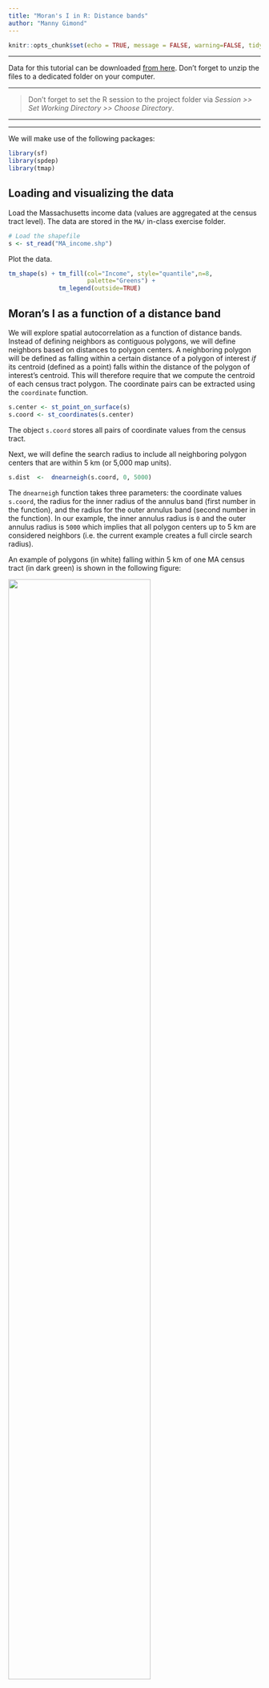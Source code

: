 ```yaml
---
title: "Moran's I in R: Distance bands"
author: "Manny Gimond"
---
```


```r
knitr::opts_chunk$set(echo = TRUE, message = FALSE, warning=FALSE, tidy=FALSE )
```

------------------------------------------------------------------------

[Data for this tutorial can be downloaded [from here](./data.zip). Don't forget to unzip the files to a dedicated folder on your computer.]{.block1}

-----

> Don't forget to set the R session to the project folder via *Session >> Set Working Directory >> Choose Directory*.

-----

-----------------

We will make use of the following packages:

```r
library(sf)
library(spdep)
library(tmap)
```

## Loading and visualizing the data

Load the Massachusetts income data (values are aggregated at the census tract level). The data are stored in the `MA/` in-class exercise folder.

```r
# Load the shapefile
s <- st_read("MA_income.shp")
```

Plot the data.

```r
tm_shape(s) + tm_fill(col="Income", style="quantile",n=8,
                      palette="Greens") +
              tm_legend(outside=TRUE)
```

## Moran's I as a function of a distance band

We will explore spatial autocorrelation as a function of distance bands. Instead of defining neighbors as contiguous polygons, we will define neighbors based on distances to polygon centers. A neighboring polygon will be defined as falling within a certain distance of a polygon of interest *if* its centroid (defined as a point) falls within the distance of the polygon of interest's centroid. This will therefore require that we compute the centroid of each census tract polygon. The coordinate pairs can be extracted using the `coordinate` function.

```r
s.center <- st_point_on_surface(s)
s.coord <- st_coordinates(s.center)
```

The object `s.coord` stores all pairs of coordinate values from the census tract.

Next, we will define the search radius to include all neighboring polygon centers that are within 5 km (or 5,000 map units).

```r
s.dist  <-  dnearneigh(s.coord, 0, 5000)  
```

The `dnearneigh` function takes three parameters: the coordinate values `s.coord`, the radius for the inner radius of the annulus band (first number in the function), and the radius for the outer annulus band (second number in the function). In our example, the inner annulus radius is `0` and the outer annulus radius is `5000` which implies that all polygon centers up to 5 km are considered neighbors (i.e. the current example creates a full circle search radius).

An example of polygons (in white) falling within 5 km of one MA census tract (in dark green) is shown in the following figure:

![](img/an_0_5km.jpg){width="75%"}

Note that large polygons will have fewer neighbors given the increased distance between their centroids and their boundaries as seen in the following example:

![](img/an_0_5km_b.jpg){width="75%"}

As another example, if we chose to restrict the neighbors to all polygon centers between 40 km and 45 km, then we would define a search annulus (instead of a circle) as:

```r
s.dist  <-  dnearneigh(s.coord, 40000, 45000) 
```

Examples of neighbors using this definition are shown next:

![](img/an_40_45km_a.jpg){width="50%"}

![](img/an_40_45km_b.jpg){width="50%"}

Continuing with our 0 to 5 km distance band neighbor definiton, we will create the list of neighboring polygons for each polygon in the dataset.

```r
lw <- nb2listw(s.dist, style="W", zero.policy = TRUE) 
```

Next, we'll run the MC simulation.

```r
MI  <-  moran.mc(s$Income, lw, nsim=599, zero.policy = TRUE) 
```

Plot the results.

```r
OP <- par(mar = c(3,3,1,0))
plot(MI, main = NULL) 
par(OP)
```

Display p-value and other summary statistics.

```r
MI
```

In this example, it's clear that there is a strong spatial autocorrelation when defining neighbors as all census tracts within 5 km from the census tract of interest. None of the simulated Moran's I values under the null hypothesis were more extreme than our observed Moran I value.

Now, let's run a Moran's I analysis using 40 to 45 km distance band:

```r
OP <- par(mar = c(3,3,1,0))
s.dist  <-  dnearneigh(s.coord, 40000, 45000)
lw <- nb2listw(s.dist, style="W", zero.policy = TRUE) 
MI  <-  moran.mc(s$Income, lw, nsim=599, zero.policy = TRUE) 
plot(MI, main = NULL) 
MI       
par(OP)
```

The output differs from that shown earlier. Here, the Moran's I analysis suggests a slightly more dispersed pattern than expected when comparing income values 40 to 45 km apart from one another.

## Moran's I as a function of multiple distance bands

> Note that you will not be expected to run this script in your final exam. But you should be able to interpret the output if asked.

We can extend this analysis by calculating a Moran's I index (and p.value) at different distance bands. This gives us the change in spatial autocorrelation as a function of distance.

We first create a "for" loop that iterates across range of distance band values.

```r
# Define the distance bands (note that each band is defined
# by an annulus)
start <- 0 # Starting distance in meters (the From)
end <- 125000 # Ending distance in meters (the To)
incr <- 5000 # Distance increment (which also defines the annulus width)
incr.v <- seq(start, end, incr)


# Define empty vector elements to store the I and p-values
morI.mc <- vector()
sign.mc <- vector()

# Loop through each distance band
for (i in (2:length(incr.v))) {
  s.dist <- dnearneigh(s.coord, incr.v[i - 1], incr.v[i])
  s.lw <- nb2listw(s.dist, style = "W", zero.policy=T)
  s.mor <- moran.mc(s$Income, s.lw, nsim=599, zero.policy = TRUE)
  sign.mc[i] <- s.mor$p.value
  morI.mc[i] <- s.mor$statistic
}

# Modify p-value to reflect extremes at each end
sign.mc <- ifelse(sign.mc > 0.5, 1 - sign.mc, sign.mc)
```

Next, we'll plot the Moran's I statistic as a function of distance band. We'll also symbolize each point by a binary color scheme whereby "red" will be assigned to Moran's I dots that meet a statistical threshold (let's say 0.01 in this example) and a "grey" dot otherwise.

```r
# First, generate an empty plot
plot(morI.mc ~ eval(incr.v - incr * 0.5), type = "n", ann = FALSE, axes = FALSE)

# Set the background plot to grey then add white grids
u <- par("usr") # Get plot are coordinates
rect(u[1], u[3], u[2], u[4], col = "#EEEEEE", border = NA)
axis(1, lab = ((incr.v) / 1000), at = (incr.v), tck = 1, col = "#FFFFFF", lty = 1)
axis(2, tck = 1, col = "#FFFFFF", lty = 1, labels = FALSE)

# Add the theoretical "no autocorelation" line
abline(h = -1 / (length(s$Income)), col = "grey20")

# Add the plot to the canvas
par(new = TRUE)
plot(morI.mc ~ eval(incr.v - incr * 0.5),
     type = "b", xaxt = "n", las = 1,
     xlab = "Distance (km)", ylab = "Moran's I")
points(morI.mc ~ eval(incr.v - incr * 0.5), 
       col = ifelse(sign.mc < 0.01, "red", "grey"), 
       pch = 16, cex = 2.0)

# Add numeric values to points
text(eval(incr.v - incr * 0.5), morI.mc, round(sign.mc,3), pos = 3, cex = 0.5)
```
